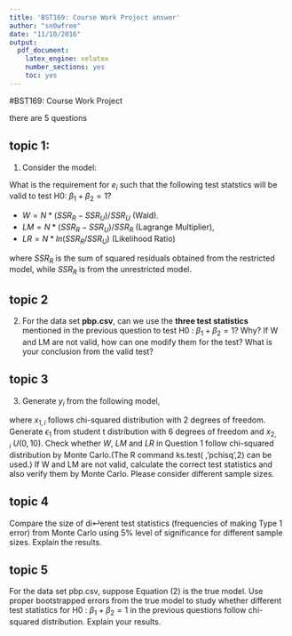 ```yaml
---
title: 'BST169: Course Work Project answer'
author: "sn0wfree"
date: "11/10/2016"
output: 
  pdf_document: 
    latex_engine: xelatex
    number_sections: yes
    toc: yes
---
```


#BST169: Course Work Project

there are 5 questions


## topic 1:

1. Consider  the model:

\centerline{$y_i = \beta_0 +\beta_1*x_{1,i} +\beta_2*x_{2,i} +e_i$   (1)}

What is the requirement for $e_i$ such that the following test statstics will
be valid to test H0: $\beta_1 + \beta_2 =1$? 

 + $W=N*(SSR_{R} - SSR_{U})/SSR_{U}$  (Wald).
 + $LM = N*(SSR_{R} - SSR_{U})/SSR_{R}$ (Lagrange Multiplier),
 + $LR = N* ln(SSR_{R}/SSR_{U})$ (Likelihood Ratio)

where $SSR_{R}$ is the sum of squared residuals obtained from the restricted model, 
while $SSR_{R}$ is from the unrestricted model.


## topic 2

2. For the data set **pbp.csv**, can we use the **three test statistics** mentioned in the previous question to test H0 :  $\beta_{1} + \beta_{2} = 1$? Why? 
If W and LM are not valid, how can one modify them for the test? 
What is your conclusion from the valid test?

## topic 3

3. Generate $y_{i}$ from the following model,

\centerline{$y_i = \beta_0 + \beta_{1}*x_{1,i} +(1=\beta_{1})*x_{2,i} +\sqrt{x_{1,i}}*\epsilon_{1}$   (2)}

where $x_{1,i}$ follows chi-squared distribution with 2 degrees of freedom. 
Generate $\epsilon_{1}$ from student t distribution with 6 degrees of freedom and $x_{2,i}~U(0,10)$. Check whether $W$, $LM$ and $LR$ in Question 1 follow chi-squared distribution by Monte Carlo.(The R command ks.test( ,’pchisq’,2) can be used.) 
If W and LM are not valid, calculate the correct test statistics and also verify them by Monte Carlo. Please consider different sample sizes.

## topic 4

Compare the size of di↵erent test statistics (frequencies of making Type 1 error) from Monte Carlo using 5% level of significance for different sample sizes. Explain the results.

## topic 5

For the data set pbp.csv, suppose Equation (2) is the true model. Use proper bootstrapped errors from the true model to study whether different test statistics for H0 :  $\beta_{1} + \beta_{2} = 1$ in the previous questions follow chi-squared distribution. Explain your results.


